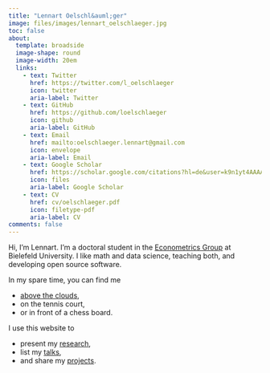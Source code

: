 ```yaml
---
title: "Lennart Oelschl&auml;ger"
image: files/images/lennart_oelschlaeger.jpg
toc: false
about: 
  template: broadside
  image-shape: round
  image-width: 20em
  links:
    - text: Twitter
      href: https://twitter.com/l_oelschlaeger
      icon: twitter
      aria-label: Twitter
    - text: GitHub
      href: https://github.com/loelschlaeger
      icon: github
      aria-label: GitHub
    - text: Email
      href: mailto:oelschlaeger.lennart@gmail.com
      icon: envelope
      aria-label: Email
    - text: Google Scholar
      href: https://scholar.google.com/citations?hl=de&user=k9n1yt4AAAAJ
      icon: files
      aria-label: Google Scholar
    - text: CV
      href: cv/oelschlaeger.pdf
      icon: filetype-pdf
      aria-label: CV
comments: false
---
```


Hi, I'm Lennart. I'm a doctoral student in the [Econometrics Group](https://www.uni-bielefeld.de/fakultaeten/wirtschaftswissenschaften/lehrbereiche/econometrics/) at Bielefeld University. I like math and data science, teaching both, and developing open source software.

In my spare time, you can find me 

- [above the clouds](https://www.youtube.com/watch?v=c2vc8qY3B5c), 
- on the tennis court, 
- or in front of a chess board.

I use this website to

- present my [research](research.qmd), 
- list my [talks](talks.qmd), 
- and share my [projects](projects.qmd).

